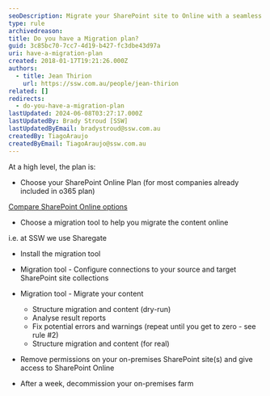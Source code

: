 ```yaml
---
seoDescription: Migrate your SharePoint site to Online with a seamless plan, choosing the right tools and configuration for a successful transition.
type: rule
archivedreason:
title: Do you have a Migration plan?
guid: 3c85bc70-7cc7-4d19-b427-fc3dbe43d97a
uri: have-a-migration-plan
created: 2018-01-17T19:21:26.000Z
authors:
  - title: Jean Thirion
    url: https://ssw.com.au/people/jean-thirion
related: []
redirects:
  - do-you-have-a-migration-plan
lastUpdated: 2024-06-08T03:27:17.000Z
lastUpdatedBy: Brady Stroud [SSW]
lastUpdatedByEmail: bradystroud@ssw.com.au
createdBy: TiagoAraujo
createdByEmail: TiagoAraujo@ssw.com.au
---
```


At a high level, the plan is:
- Choose your SharePoint Online Plan (for most companies already included in o365 plan)

[Compare SharePoint Online options](https://products.office.com/en-us/sharepoint/compare-sharepoint-plans)

- Choose a migration tool to help you migrate the content online

i.e. at SSW we use Sharegate

- Install the migration tool

- Migration tool - Configure connections to your source and target SharePoint site collections
- Migration tool - Migrate your content
  - Structure migration and content (dry-run)
  - Analyse result reports
  - Fix potential errors and warnings (repeat until you get to zero - see rule #2)
  - Structure migration and content (for real)
- Remove permissions on your on-premises SharePoint site(s) and give access to SharePoint Online
- After a week, decommission your on-premises farm
